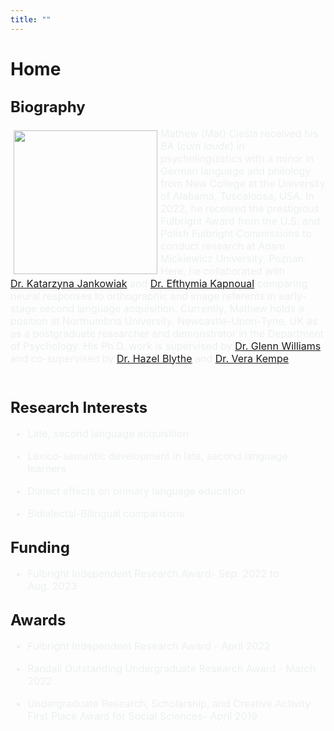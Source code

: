```yaml
---
title: ""
---
```


# Home

## <font size = "5">Biography</font>

<!--image container start-->

::: box
![](profile.jpg){style="float:left; margin: 5px;" width="230"}
:::

<!--image container end-->

<!--text container start-->

<div>

<font size = 3px font color = "#ECF0F1" >Mathew (Mat) Cieśla received his BA (*cum laude*) in psycholinguistics with a minor in German language and philology from New College at the University of Alabama, Tuscaloosa, USA. In 2022, he received the prestigious Fulbright Award from the U.S. and Polish Fulbright Commissions to conduct research at Adam Mickiewicz University, Poznań. Here, he collaborated with <a href = "https://anglistyka.amu.edu.pl/en/staff-list/katarzyna-jankowiak" target = "_blank">Dr. Katarzyna Jankowiak</a> and <a href = "https://www.bcbl.eu/en/conocenos/equipo/efthymia-kapnoula" target ="_blank"> Dr. Efthymia Kapnoual</a> comparing neural responses to orthographic and image referents in early-stage second language acquisition. Currently, Mathew holds a position at Northumbria University, Newcastle-Upon-Tyne, UK as as a postgraduate researcher and demonstrator in the Department of Psychology. His Ph.D. work is supervised by <a href = "https://glennwilliams.me" target = "_blank">Dr. Glenn Williams</a> and co-supervised by <a href = "https://www.northumbria.ac.uk/about-us/our-staff/b/hazel-blythe/" target = "_blank">Dr. Hazel Blythe</a> and <a href = "https://www.abertay.ac.uk/staff-search/professor-vera-kempe/" target = "_blank">Dr. Vera Kempe</a>.

</font>

</div>

## <br><font size = "5">Research Interests</font>

<font color = "#ECF0F1" font size = "3">

-   Late, second language acquisition

-   Lexico-semantic development in late, second language learners

-   Dialect effects on primary language education

-   Bidialectal-Bilingual comparisons

</font>

## <font size = "5">Funding</font>

<font size = "3" font color = "#ECF0F1">

-   Fulbright Independent Research Award- Sep. 2022 to Aug. 2023

</font>

## <font size = "5">Awards</font>

<font size = "3" font color = "#ECF0F1">

-   Fulbright Independent Research Award - April 2022

-   Randall Outstanding Undergraduate Research Award - March 2022

-   Undergraduate Research, Scholarship, and Creative Activity First Place Award for Social Sciences- April 2019

</font>
